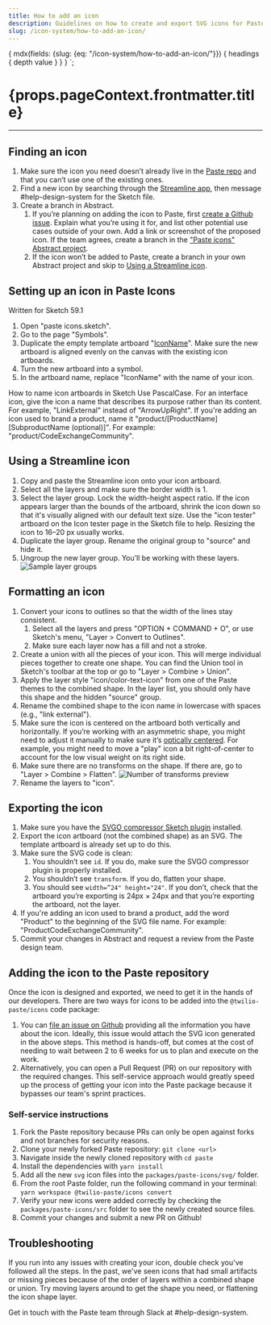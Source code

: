 ```yaml
---
title: How to add an icon
description: Guidelines on how to create and export SVG icons for Paste.
slug: /icon-system/how-to-add-an-icon/
---
```



  {
    mdx(fields: {slug: {eq: "/icon-system/how-to-add-an-icon/"}}) {
      headings {
        depth
        value
      }
    }
  }
`;

<contentwrapper>
<TableOfContents headings={props.data.mdx.headings} />
<content>
<h1>{props.pageContext.frontmatter.title}</h1>

---

## Finding an icon

1. Make sure the icon you need doesn’t already live in the [Paste repo](https://twilio-labs.github.io/paste/?path=/story/overview-icons--list)
   and that you can’t use one of the existing ones.
2. Find a new icon by searching through the [Streamline app](https://app.streamlineicons.com/streamline-regular),
   then message #help-design-system for the Sketch file.
3. Create a branch in Abstract.
   1. If you’re planning on adding the icon to Paste, first [create a Github issue](https://github.com/twilio-labs/paste/issues).
      Explain what you’re using it for, and list other potential use cases outside of your own.
      Add a link or screenshot of the proposed icon. If the team agrees, create a branch in
      the ["Paste icons" Abstract project](https://share.goabstract.com/0bdb9ae0-d1da-4021-80d3-338683d27b42).
   2. If the icon won’t be added to Paste, create a branch in your own Abstract project
      and skip to [Using a Streamline icon](/icon-system/how-to-add-an-icon#using-a-streamline-icon).

## Setting up an icon in Paste Icons

Written for Sketch 59.1

1. Open "paste icons.sketch".
2. Go to the page "Symbols".
3. Duplicate the empty template artboard "[IconName](https://share.goabstract.com/f51d0d18-67ce-4c02-8c44-5f8d390863d7)".
   Make sure the new artboard is aligned evenly on the canvas with the existing icon artboards.
4. Turn the new artboard into a symbol.
5. In the artboard name, replace "IconName" with the name of your icon.

<Callout>
  <CalloutTitle>How to name icon artboards in Sketch</CalloutTitle>
  <CalloutText>
    Use PascalCase. For an interface icon, give the icon a name that describes its purpose rather than its content. For
    example, "LinkExternal" instead of "ArrowUpRight".
  </CalloutText>
  <CalloutText>
    If you're adding an icon used to brand a product, name it "product/[ProductName][SubproductName (optional)]". For
    example: "product/CodeExchangeCommunity".
  </CalloutText>
</Callout>

## Using a Streamline icon

1. Copy and paste the Streamline icon onto your icon artboard.
2. Select all the layers and make sure the border width is 1.
3. Select the layer group. Lock the width-height aspect ratio. If the icon appears
   larger than the bounds of the artboard, shrink the icon down so that it's visually aligned with our default text size. Use the "icon tester" artboard on the Icon tester page in the Sketch file to help. Resizing the icon to 16–20 px usually works.
4. Duplicate the layer group. Rename the original group to "source" and hide it.
5. Ungroup the new layer group. You’ll be working with these layers.
   ![Sample layer groups](../../assets/images/icon-guide/using-streamline-icons-3.png)

## Formatting an icon

1. Convert your icons to outlines so that the width of the lines stay consistent.
   1. Select all the layers and press "OPTION + COMMAND + O", or use Sketch's menu, "Layer > Convert to Outlines".
   2. Make sure each layer now has a fill and not a stroke.
2. Create a union with all the pieces of your icon. This will merge individual pieces
   together to create one shape. You can find the Union tool in Sketch's toolbar at the
   top or go to "Layer > Combine > Union".
3. Apply the layer style "icon/color-text-icon" from one of the Paste themes to the
   combined shape. In the layer list, you should only have this shape and the hidden
   "source" group.
4. Rename the combined shape to the icon name in lowercase with spaces (e.g., "link external").
5. Make sure the icon is centered on the artboard both vertically and horizontally.
   If you’re working with an asymmetric shape, you might need to adjust it manually to make
   sure it’s [optically centered](https://blog.marvelapp.com/optical-adjustment-logic-vs-designers/).
   For example, you might need to move a "play" icon a bit
   right-of-center to account for the low visual weight on its right side.
6. Make sure there are no transforms on the shape. If there are, go to "Layer > Combine > Flatten".
   ![Number of transforms preview](../../assets/images/icon-guide/formatting-an-icon-1.png)
7. Rename the layers to "icon".

## Exporting the icon

1. Make sure you have the [SVGO compressor Sketch plugin](https://www.sketch.com/extensions/plugins/svgo-compressor/) installed.
2. Export the icon artboard (not the combined shape) as an SVG. The template artboard
   is already set up to do this.
3. Make sure the SVG code is clean:
   1. You shouldn’t see `id`. If you do, make sure the SVGO compressor plugin is properly installed.
   2. You shouldn’t see `transform`. If you do, flatten your shape.
   3. You should see `width=”24" height="24"`. If you don’t, check that the artboard you’re
      exporting is 24px × 24px and that you’re exporting the artboard, not the layer.
4. If you're adding an icon used to brand a product, add the word "Product" to the
   beginning of the SVG file name. For example: "ProductCodeExchangeCommunity".
5. Commit your changes in Abstract and request a review from the Paste design team.

## Adding the icon to the Paste repository

Once the icon is designed and exported, we need to get it in the hands of our developers.
There are two ways for icons to be added into the `@twilio-paste/icons` code package:

1. You can [file an issue on Github](https://github.com/twilio-labs/paste/issues) providing all the
   information you have about the icon. Ideally, this issue would attach the SVG icon generated in
   the above steps. This method is hands-off, but comes at the cost of needing to wait between 2 to 6 weeks
   for us to plan and execute on the work.
2. Alternatively, you can open a Pull Request (PR) on our repository with the required changes.
   This self-service approach would greatly speed up the process of getting your icon into the Paste package
   because it bypasses our team's sprint practices.

### Self-service instructions

1. Fork the Paste repository because PRs can only be open against forks and not branches for security reasons.
2. Clone your newly forked Paste repository: `git clone <url>`
3. Navigate inside the newly cloned repository with `cd paste`
4. Install the dependencies with `yarn install`
5. Add all the new `svg` icon files into the `packages/paste-icons/svg/` folder.
6. From the root Paste folder, run the following command in your terminal: `yarn workspace @twilio-paste/icons convert`
7. Verify your new icons were added correctly by checking the `packages/paste-icons/src` folder to see the newly created source files.
8. Commit your changes and submit a new PR on Github!

## Troubleshooting

If you run into any issues with creating your icon, double check you've followed
all the steps. In the past, we've seen icons that had small artifacts or
missing pieces because of the order of layers within a combined shape
or union. Try moving layers around to get the shape you need, or flattening the icon shape layer.

Get in touch with the Paste team through Slack at #help-design-system.

</content>

</contentwrapper>
